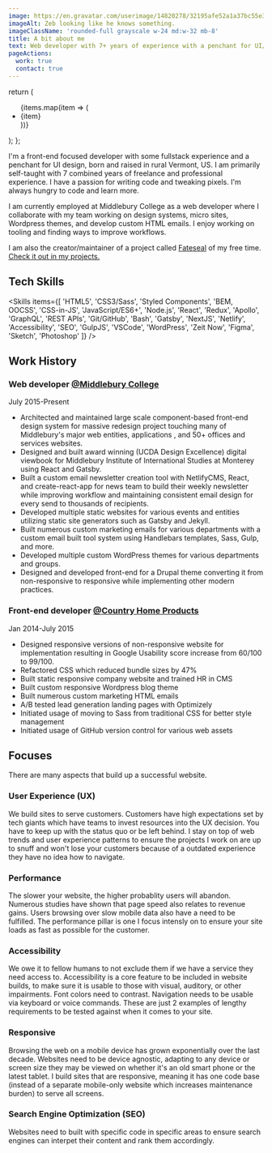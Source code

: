 ```yaml
---
image: https://en.gravatar.com/userimage/14820278/32195afe52a1a37bc55e31a06736dedc.jpg?size=200
imageAlt: Zeb looking like he knows something.
imageClassName: 'rounded-full grayscale w-24 md:w-32 mb-8'
title: A bit about me
text: Web developer with 7+ years of experience with a penchant for UI/UX design, born and raised in rural Vermont.
pageActions:
  work: true
  contact: true
---
```


  return (
    <ul className="text-gradient font-bold flex flex-wrap">
      {items.map(item => (
        <li key={item} className="w-1/2 md:w-1/3 mb-2">
          {item}
        </li>
      ))}
    </ul>
  );
};

I'm a front-end focused developer with some fullstack experience and a penchant for UI design, born and raised in rural Vermont, US. I am primarily self-taught with 7 combined years of freelance and professional experience. I have a passion for writing code and tweaking pixels. I'm always hungry to code and learn more.

I am currently employed at Middlebury College as a web developer where I collaborate with my team working on design systems, micro sites, Wordpress themes, and develop custom HTML emails. I enjoy working on tooling and finding ways to improve workflows.

I am also the creator/maintainer of a project called [Fateseal](https://www.fateseal.com) of my free time. [Check it out in my projects.](/work/fateseal)

## Tech Skills

<Skills
  items={[
    'HTML5',
    'CSS3/Sass',
    'Styled Components',
    'BEM, OOCSS',
    'CSS-in-JS',
    'JavaScript/ES6+',
    'Node.js',
    'React',
    'Redux',
    'Apollo',
    'GraphQL',
    'REST APIs',
    'Git/GitHub',
    'Bash',
    'Gatsby',
    'NextJS',
    'Netlify',
    'Accessibility',
    'SEO',
    'GulpJS',
    'VSCode',
    'WordPress',
    'Zeit Now',
    'Figma',
    'Sketch',
    'Photoshop'
  ]}
/>

## Work History

### Web developer [@Middlebury College]()

July 2015-Present

- Architected and maintained large scale component-based front-end design system for massive redesign project touching many of Middlebury's major web entities, applications , and 50+ offices and services websites.
- Designed and built award winning (UCDA Design Excellence) digital viewbook for Middlebury Institute of International Studies at Monterey using React and Gatsby.
- Built a custom email newsletter creation tool with NetlifyCMS, React, and create-react-app for news team to build their weekly newsletter while improving workflow and maintaining consistent email design for every send to thousands of recipients.
- Developed multiple static websites for various events and entities utilizing static site generators such as Gatsby and Jekyll.
- Built numerous custom marketing emails for various departments with a custom email built tool system using Handlebars templates, Sass, Gulp, and more.
- Developed multiple custom WordPress themes for various departments and groups.
- Designed and developed front-end for a Drupal theme converting it from non-responsive to responsive while implementing other modern practices.

### Front-end developer [@Country Home Products]()

Jan 2014-July 2015

- Designed responsive versions of non-responsive website for implementation resulting in Google Usability score increase from 60/100 to 99/100.
- Refactored CSS which reduced bundle sizes by 47%
- Built static responsive company website and trained HR in CMS
- Built custom responsive Wordpress blog theme
- Built numerous custom marketing HTML emails
- A/B tested lead generation landing pages with Optimizely
- Initiated usage of moving to Sass from traditional CSS for better style management
- Initiated usage of GitHub version control for various web assets

## Focuses

There are many aspects that build up a successful website.

### User Experience (UX)

We build sites to serve customers. Customers have high expectations set by tech giants which have teams to invest resources into the UX decision. You have to keep up with the status quo or be left behind. I stay on top of web trends and user experience patterns to ensure the projects I work on are up to snuff and won't lose your customers because of a outdated experience they have no idea how to navigate.

### Performance

The slower your website, the higher probablity users will abandon. Numerous studies have shown that page speed also relates to revenue gains. Users browsing over slow mobile data also have a need to be fulfilled. The performance pillar is one I focus intensly on to ensure your site loads as fast as possible for the customer.

### Accessibility

We owe it to fellow humans to not exclude them if we have a service they need access to. Accessibility is a core feature to be included in website builds, to make sure it is usable to those with visual, auditory, or other impairments. Font colors need to contrast. Navigation needs to be usable via keyboard or voice commands. These are just 2 examples of lengthy requirements to be tested against when it comes to your site.

### Responsive

Browsing the web on a mobile device has grown exponentially over the last decade. Websites need to be device agnostic, adapting to any device or screen size they may be viewed on whether it's an old smart phone or the latest tablet. I build sites that are responsive, meaning it has one code base (instead of a separate mobile-only website which increases maintenance burden) to serve all screens.

### Search Engine Optimization (SEO)

Websites need to built with specific code in specific areas to ensure search engines can interpet their content and rank them accordingly.

